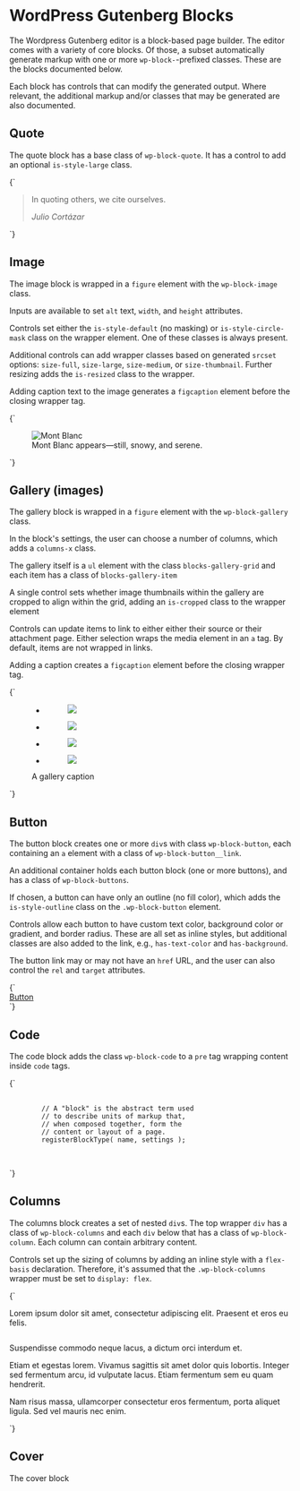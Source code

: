 
<Meta title="Third-Party/Gutenberg" />

# WordPress Gutenberg Blocks

The Wordpress Gutenberg editor is a block-based page builder. The editor comes with
a variety of core blocks. Of those, a subset automatically generate markup with one
or more `wp-block-`-prefixed classes. These are the blocks documented below.

Each block has controls that can modify the generated output. Where relevant, the
additional markup and/or classes that may be generated are also documented.

## Quote

The quote block has a base class of `wp-block-quote`. It has a control to add an
optional `is-style-large` class.

<Preview>
  <Story name="core/quote" height="150px">
    {`<blockquote class="wp-block-quote is-style-large">
      <p>In quoting others, we cite ourselves.</p><cite>Julio Cortázar</cite>
    </blockquote>`}
  </Story>
</Preview>

## Image

The image block is wrapped in a `figure` element with the `wp-block-image` class.

Inputs are available to set `alt` text, `width`, and `height` attributes.

Controls set either the `is-style-default` (no masking) or `is-style-circle-mask`
class on the wrapper element. One of these classes is always present.

Additional controls can add wrapper classes based on generated `srcset` options:
`size-full`, `size-large`, `size-medium`, or `size-thumbnail`. Further resizing
adds the `is-resized` class to the wrapper.

Adding caption text to the image generates a `figcaption` element before the closing
wrapper tag.

<Preview>
  <Story name="core/image" height="500px">
    {`<figure class="wp-block-image size-large is-style-default">
        <img
          src="https://s.w.org/images/core/5.3/MtBlanc1.jpg"
          alt="Mont Blanc"
          class="wp-image-130"
          srcset="
            https://s.w.org/images/core/5.3/MtBlanc1.jpg         500w,
            https://s.w.org/images/core/5.3/MtBlanc1-300x225.jpg 300w
          "
          sizes="(max-width: 500px) 100vw, 500px"
        />
        <figcaption>Mont Blanc appears—still, snowy, and serene.</figcaption>
      </figure>`}
  </Story>
</Preview>

## Gallery (images)

The gallery block is wrapped in a `figure` element with the `wp-block-gallery` class.

In the block's settings, the user can choose a number of columns, which adds a `columns-x` class.

The gallery itself is a `ul` element with the class `blocks-gallery-grid` and each
item has a class of `blocks-gallery-item`

A single control sets whether image thumbnails within the gallery are cropped to align
within the grid, adding an `is-cropped` class to the wrapper element

Controls can update items to link to either either their source or their
attachment page. Either selection wraps the media element in an `a` tag. By default,
items are not wrapped in links.

Adding a caption creates a `figcaption` element before the closing wrapper tag.

<Preview>
  <Story name="core/gallery" height="500px">
    {`<figure class="wp-block-gallery columns-2 is-cropped">
      <ul class="blocks-gallery-grid">
        <li class="blocks-gallery-item">
          <figure>
            <a href="https://s.w.org/images/core/5.3/Glacial_lakes%2C_Bhutan.jpg">
              <img src="https://s.w.org/images/core/5.3/Glacial_lakes%2C_Bhutan.jpg" />
            </a>
          </figure>
        </li>
        <li class="blocks-gallery-item">
          <figure>
            <a href="https:/end wp-themes.com/twentytwenty/?page_id=2">
              <img src="https://s.w.org/images/core/5.3/Sediment_off_the_Yucatan_Peninsula.jpg" />
            </a>
          </figure>
        </li>
        <li class="blocks-gallery-item">
          <figure>
            <img src="https://s.w.org/images/core/5.3/Biologia_Centrali-Americana_-_Cantorchilus_semibadius_1902.jpg" />
          </figure>
        </li>
        <li class="blocks-gallery-item">
          <figure>
            <img src="https://s.w.org/images/core/5.3/Windbuchencom.jpg" />
          </figure>
        </li>
      </ul>
      <figcaption class="blocks-gallery-caption">A gallery caption</figcaption>
    </figure>`}
  </Story>
</Preview>

## Button

The button block creates one or more `div`s with class `wp-block-button`, each containing
an `a` element with a class of `wp-block-button__link`.

An additional container holds each button block (one or more buttons), and has
a class of `wp-block-buttons`.

If chosen, a button can have only an outline (no fill color), which adds the `is-style-outline`
class on the `.wp-block-button` element.

Controls allow each button to have custom text color, background color or gradient, and border
radius. These are all set as inline styles, but additional classes are also added
to the link, e.g., `has-text-color` and `has-background`.

The button link may or may not have an `href` URL, and the user can also control the
`rel` and `target` attributes.

<Preview>
  <Story name="core/button" height="100px">
    {`<div class="wp-block-buttons">
        <div class="wp-block-button">
          <a class="wp-block-button__link" href="https:/end wp-themes.com/twentytwenty/" style="border-radius:50px" target="_blank" rel="noopener noreferrer">
            Button
          </a>
        </div>
    </div>`}
  </Story>
</Preview>

## Code

The code block adds the class `wp-block-code` to a `pre` tag wrapping content inside
`code` tags.

<Preview>
  <Story name="core/code" height="350px">
    {`<pre class="wp-block-code">
      <code>
        // A "block" is the abstract term used
        // to describe units of markup that,
        // when composed together, form the
        // content or layout of a page.
        registerBlockType( name, settings );
      </code>
    </pre>`}
  </Story>
</Preview>

## Columns

The columns block creates a set of nested `div`s. The top wrapper `div` has a class
of `wp-block-columns` and each `div` below that has a class of `wp-block-column`.
Each column can contain arbitrary content.

Controls set up the sizing of columns by adding an inline style with a `flex-basis`
declaration. Therefore, it's assumed that the `.wp-block-columns` wrapper must be
set to `display: flex`.

<Preview>
  <Story name="core/columns" height="350px">
    {`<div class="wp-block-columns">
      <div class="wp-block-column" style="flex-basis:37.5%">
        <p>
          Lorem ipsum dolor sit amet, consectetur adipiscing elit. Praesent et eros
          eu felis.
        </p>
        <figure class="wp-block-image">
          <img src="https://s.w.org/images/core/5.3/Windbuchencom.jpg" alt="" />
        </figure>
        <p>Suspendisse commodo neque lacus, a dictum orci interdum et.</p>
      </div>
      <div class="wp-block-column" style="flex-basis:62.5%">
        <p>
          Etiam et egestas lorem. Vivamus sagittis sit amet dolor quis lobortis.
          Integer sed fermentum arcu, id vulputate lacus. Etiam fermentum sem eu
          quam hendrerit.
        </p>
        <p>
          Nam risus massa, ullamcorper consectetur eros fermentum, porta aliquet
          ligula. Sed vel mauris nec enim.
        </p>
      </div>
    </div>`}
  </Story>
</Preview>

## Cover

The cover block

